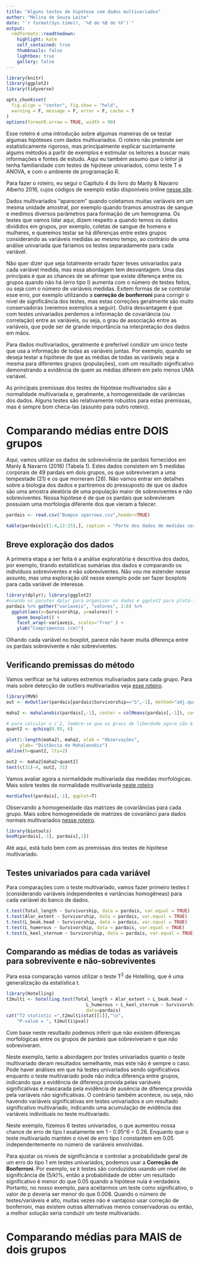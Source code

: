 ```yaml
---
title: "Alguns testes de hipótese com dados multivariados"
author: "Melina de Souza Leite"
date: "`r format(Sys.time(), '%d de %B de %Y')`"
output:
  rmdformats::readthedown:
    highlight: kate
    self_contained: true
    thumbnails: false
    lightbox: true
    gallery: false
---
```


```r
library(knitr)
library(ggplot2)
library(tidyverse)

opts_chunk$set(
  fig.align = "center", fig.show = "hold",
  warning = F, message = F, error = F, cache = T
)
options(formatR.arrow = TRUE, width = 90)
```

Esse roteiro é uma introdução sobre algumas maneiras de se testar algumas hipóteses com dados multivariados. O roteiro não pretende ser estatisticamente rigoroso, mas principalmente explicar sucintamente algums métodos a partir de exemplos e estimular os leitores a buscar mais informações e fontes de estudo. Aqui eu também assumo que o leitor já tenha familiaridade com testes de hipótese univariados, como teste T e ANOVA, e com o ambiente de programação R.

Para fazer o roteiro, eu segui o Capítulo 4 do livro do Manly & Navarro Alberto 2016, cujos códigos de exemplo estão disponíveis online [nesse site](https://www.researchgate.net/publication/311283141_R_code_and_data_sets). 

Dados multivariados "aparecem" quando coletamos muitas variáveis em um mesma unidade amostral, por exemplo quando tiramos amostras de sangue e medimos diversos parâmetros para formação de um hemograma. Os testes que vamos lidar aqui, dizem respeito a quando temos os dados divididos em grupos, por exemplo, coletas de sangue de homens e mulheres, e queremos testar se há diferenças entre estes grupos considerando as variáveis medidas ao mesmo tempo, ao contrário de uma análise univariada que faríamos os testes separadamente para cada variável.

Não quer dizer que seja totalmente errado fazer teses univariados para cada variável medida, mas essa abordagem tem desvantagem. Uma das principais é que as chances de se afirmar que existe diferença entre os grupos quando não há (erro tipo I) aumenta com o número de testes feitos, ou seja com o número de variáveis medidas. Exitem formas de se controlar esse erro, por exemplo utilizando a **correção de bonferroni** para corrigir o nível de significância dos testes, mas estas correções geralmente são muito conservadoras (veremos exemplos a seguir). Outra desvantagem é que com testes univariados perdemos a informação de covariância (ou correlação) entre as variáveis, ou seja, o grau de associação entre as variáveis, que pode ser de grande importância na interpretação dos dados em mãos.

Para dados multivariados, geralmente é preferível condizir um único teste que usa a informação de todas as variáveis juntas. Por exemplo, quando se deseja testar a hipótese de que as médias de todas as variáveis seja a mesma para diferentes grupos (populações), com um resultado significativo demonstrando a evidência de quem as médias diferem em pelo menos UMA variável. 

As principais premissas dos testes de hipótese multivariados são a normalidade multivariada e, geralmente, a homogeneidade de variâncias dos dados. Alguns testes são relativamente robustos para estas premissas, mas é sempre bom checa-las (assunto para outro roteiro). 

# Comparando médias entre DOIS grupos

Aqui, vamos utilizar os dados de sobrevivência de pardais fornecidos em Manly & Navarro (2016) (Tabela 1). Estes dados consistem em 5 medidas corporais de 49 pardais em dois grupos, os que sobreviveram a uma tempestade (21) e os que morreram (28). Não vamos entrar em detalhes sobre a biologia dos dados e partiremos do pressuposto de que  os dados são uma amostra aleatória de uma população maior de sobreviventes e não sobreviventes. Nossa hipótese é de que os pardais que sobrevieram possuiam uma morfologia diferente dos que vieram a falecer. 

```r
pardais <- read.csv("Bumpus sparrows.csv",header=TRUE)
```

```r
kable(pardais[c(1:4,22:25),], caption = "Parte dos dados de medidas corporais de indivíduos de pardais coletados mortos ou vivos (coluna `Survivorship`: S - sobreviveu; NS - não sobreviveu).")
```

## Breve exploração dos dados

A primeira etapa a ser feita é a análise exploratória e descritiva dos dados, por exemplo, tirando estatísticas sumárias dos dados e comparando os indivíduos sobreviventes e não sobreviventes. Não vou me estender nesse assunto, mas uma exploração útil nesse exemplo pode ser fazer boxplots para cada variável de interesse.

```r
library(dplyr); library(ggplot2)
#usando os pacotes dplyr para organizar os dados e ggplot2 para plotá-los
pardais %>% gather("variaveis", "valores", 2:6) %>%
  ggplot(aes(x=Survivorship, y=valores)) + 
    geom_boxplot() + 
    facet_wrap(~variaveis, scales="free" ) +
    ylab("Comprimentos (cm)")
```


Olhando cada variável no boxplot, parece não haver muita diferença entre os pardais sobrevivente e não sobreviventes. 

## Verificando premissas do método

Vamos verificar se há valores extremos mulivariados para cada grupo. Para mais sobre detecção de outliers multivariados veja [esse roteiro]().

<!---
DÚVIDA:
quando tenho grupos separando meus dados, eu devo availiar a presentça de outliers multivariados dentro de cada grupo ou no total dos dados?

devo também checar a normalidade multivariada no total dos dados ou para cada grupo?
--->

```r
library(MVN)
out <- mvOutlier(pardais[pardais$Survivorship=="S",-1], method="adj.quan")

maha2 <- mahalanobis(pardais[,-1], center = colMeans(pardais[,-1]), cov = cov(pardais[,-1]))

# para calcular o cˆ2, lembre-se que os graus de liberdade agora são 6
quant2 <- qchisq(0.95, 6)

plot(1:length(maha2), maha2, xlab = "Observações", 
     ylab= "Distância de Mahalanobis")
abline(h=quant2, lty=2)

out2 <- maha2[maha2>quant2]
text(c(31)-4, out2, 31)
```


Vamos avaliar agora a normalidade multivariada das medidas morfológicas. Mais sobre testes de normalidade multivariada [neste roteiro]()

```r
mardiaTest(pardais[,-1], qqplot=T)
```

Observando a homogeneidade das matrizes de covariâncias para cada grupo. Mais sobre homogeneidade de matrizes de covariânci para dados normais multivariados [nesse roteiro]().
```r
library(biotools)
boxM(pardais[,-1], pardais[,1])
```

Até aqui, está tudo bem com as premissas dos testes de hipótese multivariado.

## Testes univariados para cada variável

Para comparações com o teste multivariado, vamos fazer primeiro testes $t$ (considerando variáveis independentes e variâncias homogêneas) para cada variável do banco de dados.

```r
t.test(Total_length ~ Survivorship, data = pardais, var.equal = TRUE)
t.test(Alar_extent ~ Survivorship, data = pardais, var.equal = TRUE)
t.test(L_beak.head ~ Survivorship, data = pardais, var.equal = TRUE)
t.test(L_humerous ~ Survivorship, data = pardais, var.equal = TRUE)
t.test(L_keel_sternum ~ Survivorship, data = pardais, var.equal = TRUE)
```

## Comparando as médias de todas as variáveis para sobrevivente e não-sobreviventes

Para essa comparação vamos utilizar o teste T^2^ de Hotelling, que é uma generalização da estatística t.

```r
library(Hotelling)  
t2multi <- hotelling.test(Total_length + Alar_extent + L_beak.head + 
                              L_humerous + L_keel_sternum ~ Survivorship, 
                              data=pardais)
cat("T2 statistic =",t2multi$stat[[1]],"\n",
    "P-value = ", t2multi$pval)
```

Com base neste resultado podemos inferir que não existem diferenças morfológicas entre os grupos de pardais que sobreviveram e que não sobreviveram. 

Neste exemplo, tanto a abordagem por testes univariados quanto o teste multivariado deram resultados semelhante, mas este não é sempre o caso. Pode haver análises em que há testes univariados sendo significativos enquanto o teste multivariado pode não indica diferença entre grupos, indicando que a evidência de diferença provida pelas variáveis significativas é mascarada pela evidência de ausência de diferença provida pela variáveis não significativas. O contrário também acontece, ou seja, não havendo variáveis significativas em testes univariados e um resultado significativo multivariado, indicando uma acumulação de evidência das variáveis individuais no teste multivariado. 

Neste exemplo, fizemos 6 testes univariados, o que aumentou nossa chance de erro de tipo I exatamente em 1 - 0.95^6 = 0.26. Enquanto que o teste multivariado mantém o nível de erro tipo I constantem em 0.05 independentemente no número de variáveis envolvidas.

Para ajustar os níveis de significância e controlar a probabilidade geral de um erro do tipo 1 em testes univariados, podemos usar a **Correção de Bonferroni**. Por exemplo, se $k$ testes são conduzidos usando um nível de significância de $(5/k)$%, então a probabilidade de obter um resultado significativo é menor do que 0.05 quando a hipótese nula é verdadeira. Portanto, no nosso exemplo, para aceitarmos um teste como significativo, o valor de p deveria ser menor do que 0.008.
Quando o número de testes/variáveis é alto, muitas vezes não é vantajoso usar correção de bonferroni, mas existem outras alternativas menos conservadoras ou então, a melhor solução seria conduzir um teste multivariado.


# Comparando médias para MAIS de dois grupos 










